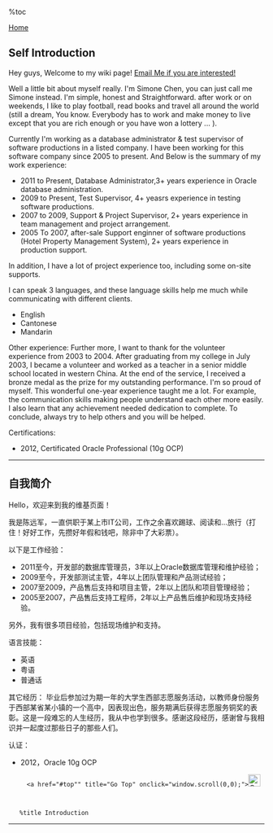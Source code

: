 
%toc

[[../index|Home]]

==Self Introduction==

Hey guys, Welcome to my wiki page! [[mailto:nksimone@gmail.com| Email Me if you are interested!]]

Well a little bit about myself really. I'm Simone Chen, you can just call me Simone instead. I'm simple, honest and Straightforward. after work or on weekends, I like to play football, read books and travel all around the world (still a dream, You know. Everybody has to work and make money to live except that you are rich enough or you have won a lottery ... ).

Currently I'm working as a database administrator & test supervisor of software productions in a listed company. I have been working for this software company since 2005 to present. And 
Below is the summary of my work experience:
* 2011 to Present, Database Administrator,3+ years experience in Oracle database administration.
* 2009 to Present, Test Supervisor, 4+ yeasrs experience in testing software productions.
* 2007 to 2009, Support & Project Supervisor, 2+ years experience in team management and project arrangement.
* 2005 To 2007, after-sale Support enginner of software productions (Hotel Property Management System), 2+ years experience in production support. 
In addition, I have a lot of project experience too, including some on-site supports.

I can speak 3 languages, and these language skills help me much while communicating with different clients.
* English
* Cantonese
* Mandarin

Other experience:
Further more, I want to thank for the volunteer experience from 2003 to 2004. After graduating from my college in July 2003, I became a volunteer and worked as a teacher in a senior middle school located in western China. At the end of the service, I received a bronze medal as the prize for my outstanding performance. I'm so proud of myself. This wonderful one-year experience taught me a lot. For example, the communication skills making people understand each other more easily. I also learn that any achievement needed dedication to complete. To conclude, always try to help others and you will be helped.

Certifications:
* 2012, Certificated Oracle Professional (10g OCP)
----

==自我简介==

Hello，欢迎来到我的维基页面！

我是陈远军，一直供职于某上市IT公司，工作之余喜欢踢球、阅读和...旅行（打住！好好工作，先攒好年假和钱吧，除非中了大彩票）。

以下是工作经验：
* 2011至今，开发部的数据库管理员，3年以上Oracle数据库管理和维护经验；
* 2009至今，开发部测试主管，4年以上团队管理和产品测试经验；
* 2007至2009，产品售后支持和项目主管，2年以上团队和项目管理经验；
* 2005至2007，产品售后支持工程师，2年以上产品售后维护和现场支持经验。
另外，我有很多项目经验，包括现场维护和支持。

语言技能：
* 英语
* 粤语
* 普通话

其它经历：
毕业后参加过为期一年的大学生西部志愿服务活动，以教师身份服务于西部某省某小镇的一个高中，因表现出色，服务期满后获得志愿服务铜奖的表彰。这是一段难忘的人生经历，我从中也学到很多。感谢这段经历，感谢曾与我相识并一起度过那些日子的那些人们。

认证：
* 2012，Oracle 10g OCP
    

    <div id="goTop" style="display: block">
      <a href="#top"" title="Go Top" onclick="window.scroll(0,0);"><img src="http://nksimone.github.io/public/images/gotoTop.png" height="24" width="24" border="0" alt="Go Top"/>
      </a>
    </div>
    

    %title Introduction
----
